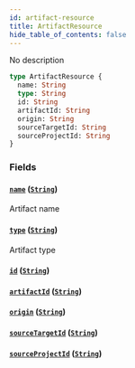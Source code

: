 ```yaml
---
id: artifact-resource
title: ArtifactResource
hide_table_of_contents: false
---
```



No description

```graphql
type ArtifactResource {
  name: String
  type: String
  id: String
  artifactId: String
  origin: String
  sourceTargetId: String
  sourceProjectId: String
}
```


### Fields

#### [`name`](#) ([`String`](/swapi/scalars/string))

Artifact name


#### [`type`](#) ([`String`](/swapi/scalars/string))

Artifact type


#### [`id`](#) ([`String`](/swapi/scalars/string))




#### [`artifactId`](#) ([`String`](/swapi/scalars/string))




#### [`origin`](#) ([`String`](/swapi/scalars/string))




#### [`sourceTargetId`](#) ([`String`](/swapi/scalars/string))




#### [`sourceProjectId`](#) ([`String`](/swapi/scalars/string))






